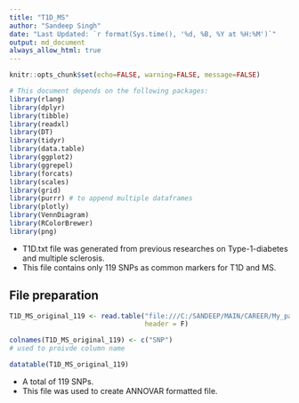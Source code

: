 ```yaml
---
title: "T1D_MS"
author: "Sandeep Singh"
date: "Last Updated: `r format(Sys.time(), '%d, %B, %Y at %H:%M')`"
output: md_document
always_allow_html: true
---
```


```r
knitr::opts_chunk$set(echo=FALSE, warning=FALSE, message=FALSE)
```

```r
# This document depends on the following packages:
library(rlang)
library(dplyr)
library(tibble)
library(readxl)
library(DT)
library(tidyr)
library(data.table)
library(ggplot2)
library(ggrepel)
library(forcats)
library(scales)
library(grid)
library(purrr) # to append multiple dataframes
library(plotly)
library(VennDiagram)
library(RColorBrewer)
library(png)
```

* T1D.txt file was generated from previous researches on Type-1-diabetes and multiple sclerosis.  
* This file contains only 119 SNPs as common markers for T1D and MS. 

## File preparation
```r
T1D_MS_original_119 <- read.table("file:///C:/SANDEEP/MAIN/CAREER/My_papers/PAPERS_in_PROGRESS/T1D_MS/T1D_MS_new/T1D.txt",
                                  header = F) 

colnames(T1D_MS_original_119) <- c("SNP")
# used to proivde column name

datatable(T1D_MS_original_119)
```

* A total of 119 SNPs.
* This file was used to create ANNOVAR formatted file.

